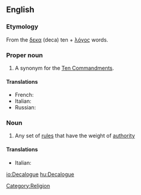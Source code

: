 ==English==
{{wikipedia}}

===Etymology===
From the {{etyl|el}} [[δεκα]] (deca) ten + [[λόγος]] {{italbrac|logos}} words.

===Proper noun===
{{en-proper noun}}

# A synonym for the [[Ten Commandments]].

====Translations====
* French: {{t|fr|Décalogue|m}}
* Italian: {{t-|it|decalogo|m}}
* Russian: {{t|ru|декалог|m|tr=dɛkalóg|sc=Cyrl}}

===Noun===
{{en-noun}}

# Any set of [[rule]]s that have the weight of [[authority]]

====Translations====
* Italian: {{t-|it|decalogo}}

[[Category:Religion]]

[[io:Decalogue]]
[[hu:Decalogue]]